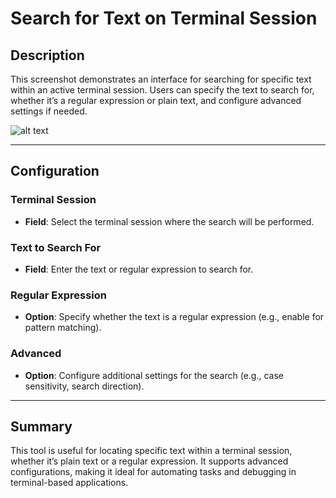 # Search for Text on Terminal Session

## Description

This screenshot demonstrates an interface for searching for specific text within an active terminal session. Users can specify the text to search for, whether it’s a regular expression or plain text, and configure advanced settings if needed.

![alt text](../assets/terminal-emulation/search-for-text-on-terminal-session.png)

---

## Configuration

### Terminal Session

- **Field**: Select the terminal session where the search will be performed.

### Text to Search For

- **Field**: Enter the text or regular expression to search for.

### Regular Expression

- **Option**: Specify whether the text is a regular expression (e.g., enable for pattern matching).

### Advanced

- **Option**: Configure additional settings for the search (e.g., case sensitivity, search direction).

---

## Summary

This tool is useful for locating specific text within a terminal session, whether it’s plain text or a regular expression. It supports advanced configurations, making it ideal for automating tasks and debugging in terminal-based applications.